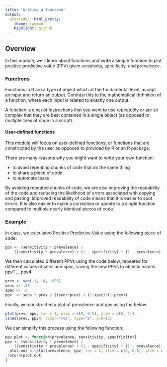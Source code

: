 ```yaml
---
title: "Writing a function"
output:
  prettydoc::html_pretty:
    theme: cayman
    highlight: github
---
```


## Overview

In this module, we'll learn about functions and write a simple function to plot
positive predictive value (PPV) given sensitivity, specificity, and prevalence.

### Functions

Functions in R are a type of object which at the fundamental level, accept an 
input and return an output.  Contrast this to the mathematical definition of a
function, where each input is related to exactly one output.

A function is a set of instructions that you want to use repeatedly or are so
complex that they are best contained in a single object (as opposed to multiple
lines of code in a script).

#### User-defined functions

This module will focus on user-defined functions, or functions that are 
constructed by the user as opposed to provided by R or an R package.

There are many reasons why you might want to write your own function:

- to avoid repeating chunks of code that do the same thing
- to share a piece of code 
- to automate tasks

By avoiding repeated chunks of code, we are also improving the readability of
the code and reducing the likelihood of errors associated with copying and
pasting.  Improved readability of code means that it is easier to spot errors.
It is also easier to make a correction or update to a single function compared 
to multiple nearly identical pieces of code.  

### Example

In class, we calculated Positive Predictive Value using the following piece of
code:

```r
ppv <- (sensitivity * prevalence) /
    ((sensitivity * prevalence) + (1 - specificity) * (1 - prevalence))
```

We then calculated different PPVs using the code below, repeated for different
values of sens and spec, saving the new PPVs to objects names ppv1 ... ppv4

```r
prev <- seq(.1, .4, .025)
sens <- .88
spec <- .6
ppv  <- sens * prev / ((sens*prev) + (1-spec)*(1-prev))
```

Finally, we constructed a plot of prevalence and ppv using the below:

```r
plot(prev, ppv, las = 1, xlim = c(0, 0.5), ylim = c(0, 1))
lines(prev, ppv4, color="red", type="b", pch=16)
```

We can simplify this process using the following function:

```r
ppv.plot <- function(prevalence, sensitivity, specificity){
ppv <- (sensitivity * prevalence) /
    ((sensitivity * prevalence) + (1 - specificity) * (1 - prevalence))
  plot.out <- plot(prevalence, ppv, las = 1, xlim = c(0, 0.5), ylim = c(0, 1))
 return(plot.out)
}
```